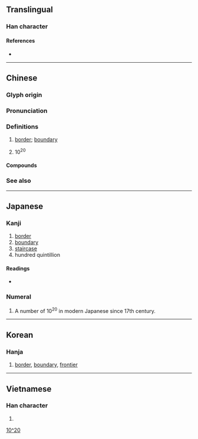 {{also|陔}}
{{character info}}
==Translingual==

===Han character===
{{Han char|rn=32|rad=土|as=06|sn=9|four=40182|canj=GYVO|ids=⿰土亥}}

====References====
* {{Han ref|kx=0227.400|dkj=05040|dj=0463.260|hdz=10441.130|uh=5793|ud=22419|bh=ABB2|bd=43954}}

----

==Chinese==
{{zh-forms}}

===Glyph origin===
{{Han etym}}

===Pronunciation===
{{zh-pron
|m=gāi
|c=goi1
|mc=y
|oc=y
|cat=
}}

===Definitions===
{{zh-hanzi}}

# [[border]]; [[boundary]]
# {{lb|zh|mathematics}} 10<sup>20</sup>

====Compounds====
{{zh-der|九垓|八垓|半垓|垓下|垓下歌|垓前|垓埏|垓心|垓極|大會垓|鬧垓垓}}

===See also===
{{zh-numerals-10^4}}

{{cln|zh|numeral symbols|numerals}}

----

==Japanese==

===Kanji===
{{ja-kanji|grade=|rs=土06}}

# [[border]]
# [[boundary]]
# [[staircase]]
# hundred quintillion

====Readings====
* {{ja-readings
|goon=かい
|kanon=かい
|kanyoon=がい
|kun=はて
}}

===Numeral===
{{ja-pos|numeral|がい}}

# A number of 10<sup>20</sup> in modern Japanese since 17th century.

[[Category:Japanese numeral symbols|10^20]]

----

==Korean==

===Hanja===
{{ko-hanja|hangeul=해|rv=hae|mr=hae}}

# [[border]], [[boundary]], [[frontier]]

----

==Vietnamese==

===Han character===
{{vi-readings|reading=cai, gay, gây|rs=土06}}

# {{rfdef|vi|sort=土06}}